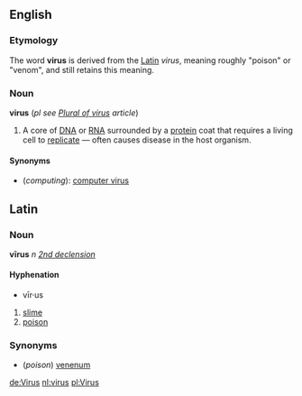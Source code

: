 ==English==
===Etymology===
The word '''virus''' is derived from the [[Latin]] <i>virus</i>, meaning roughly "poison" or "venom", and still retains this meaning.

===Noun===
'''virus''' (''pl see [[Wikipedia:Plural of virus|Plural of virus]] article'')

#A core of [[DNA]] or [[RNA]] surrounded by a [[protein]] coat that requires a living cell to [[replicate]] &mdash; often causes disease in the host organism.

====Synonyms====
*(''computing''): [[computer virus]]

==Latin==
===Noun===
'''vīrus''' ''n'' ''[[Wiktionary Appendix:Latin second declension|2nd declension]]''

====Hyphenation====
*vīr·us

#[[slime]]
#[[poison]]

===Synonyms===
*(''poison'') [[venenum]]

[[de:Virus]]
[[nl:virus]]
[[pl:Virus]]